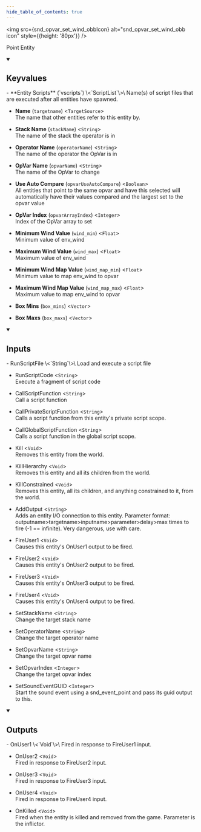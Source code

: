 ```yaml
---
hide_table_of_contents: true
---
```



<img src={snd_opvar_set_wind_obbIcon} alt="snd_opvar_set_wind_obb icon" style={{height: '80px'}} />

Point Entity



<details open>
<summary><h2>Keyvalues</h2></summary>
- **Entity Scripts** (`vscripts`) \<`ScriptList`\>\
Name(s) of script files that are executed after all entities have spawned.

- **Name** (`targetname`) \<`TargetSource`\>\
The name that other entities refer to this entity by.

- **Stack Name** (`stackName`) \<`String`\>\
The name of the stack the operator is in

- **Operator Name** (`operatorName`) \<`String`\>\
The name of the operator the OpVar is in

- **OpVar Name** (`opvarName`) \<`String`\>\
The name of the OpVar to change

- **Use Auto Compare** (`opvarUseAutoCompare`) \<`Boolean`\>\
All entities that point to the same opvar and have this selected will automatically have their values compared and the largest set to the opvar value

- **OpVar Index** (`opvarArrayIndex`) \<`Integer`\>\
Index of the OpVar array to set

- **Minimum Wind Value** (`wind_min`) \<`Float`\>\
Minimum value of env_wind

- **Maximum Wind Value** (`wind_max`) \<`Float`\>\
Maximum value of env_wind

- **Minimum Wind Map Value** (`wind_map_min`) \<`Float`\>\
Minimum value to map env_wind to opvar

- **Maximum Wind Map Value** (`wind_map_max`) \<`Float`\>\
Maximum value to map env_wind to opvar

- **Box Mins** (`box_mins`) \<`Vector`\>

- **Box Maxs** (`box_maxs`) \<`Vector`\>


 </details>
<details open>
<summary><h2>Inputs</h2></summary>
- RunScriptFile \<`String`\>\
Load and execute a script file

- RunScriptCode \<`String`\>\
Execute a fragment of script code

- CallScriptFunction \<`String`\>\
Call a script function

- CallPrivateScriptFunction \<`String`\>\
Calls a script function from this entity's private script scope.

- CallGlobalScriptFunction \<`String`\>\
Calls a script function in the global script scope.

- Kill \<`Void`\>\
Removes this entity from the world.

- KillHierarchy \<`Void`\>\
Removes this entity and all its children from the world.

- KillConstrained \<`Void`\>\
Removes this entity, all its children, and anything constrained to it, from the world.

- AddOutput \<`String`\>\
Adds an entity I/O connection to this entity. Parameter format: outputname&gt;targetname>inputname&gt;parameter&gt;delay&gt;max times to fire (-1 == infinite). Very dangerous, use with care.

- FireUser1 \<`Void`\>\
Causes this entity's OnUser1 output to be fired.

- FireUser2 \<`Void`\>\
Causes this entity's OnUser2 output to be fired.

- FireUser3 \<`Void`\>\
Causes this entity's OnUser3 output to be fired.

- FireUser4 \<`Void`\>\
Causes this entity's OnUser4 output to be fired.

- SetStackName \<`String`\>\
Change the target stack name

- SetOperatorName \<`String`\>\
Change the target operator name

- SetOpvarName \<`String`\>\
Change the target opvar name

- SetOpvarIndex \<`Integer`\>\
Change the target opvar index

- SetSoundEventGUID \<`Integer`\>\
Start the sound event using a snd_event_point and pass its guid output to this.


 </details>
<details open>
<summary><h2>Outputs</h2></summary>
- OnUser1 \<`Void`\>\
Fired in response to FireUser1 input.

- OnUser2 \<`Void`\>\
Fired in response to FireUser2 input.

- OnUser3 \<`Void`\>\
Fired in response to FireUser3 input.

- OnUser4 \<`Void`\>\
Fired in response to FireUser4 input.

- OnKilled \<`Void`\>\
Fired when the entity is killed and removed from the game. Parameter is the inflictor.


 </details>